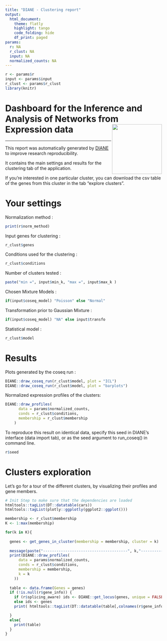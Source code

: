 ---
title: "DIANE - Clustering report"
output: 
  html_document:
    theme: flatly
    highlight: tango
    code_folding: hide
    df_print: paged
params:
  r: NA
  r_clust: NA
  input: NA
  normalized_counts: NA
---

```{r, include=FALSE}
r <- params$r
input <- params$input
r_clust <- params$r_clust
library(knitr)
```

# Dashboard for the Inference and Analysis of Networks from Expression data <img src="favicon.ico" align="right" width="160"/>

------------------------------------------------------------------------

This report was automatically generated by [DIANE](https://oceanecsn.github.io/DIANE) to improve research reproducibility.

It contains the main settings and results for the clustering tab of the application.

If you're interested in one particular cluster, you can download the csv table of the genes from this cluster in the tab "explore clusters".

# Your settings

Normalization method :

```{r}
print(r$norm_method)
```

Input genes for clustering :

```{r}
r_clust$genes
```

Conditions used for the clustering :

```{r}
r_clust$conditions
```

Number of clusters tested :

```{r}
paste("min =", input$min_k, "max =", input$max_k )
```

Chosen Mixture Models :

```{r}
if(input$coseq_model) "Poisson" else "Normal"
```

Transformation prior to Gaussian Mixture :

```{r}
if(input$coseq_model) "NA" else input$transfo
```

Statistical model :

```{r}
r_clust$model
```

# Results

Plots generated by the coseq run :

```{r}
DIANE::draw_coseq_run(r_clust$model, plot = "ICL")
DIANE::draw_coseq_run(r_clust$model, plot = "barplots")
```

Normalized expression profiles of the clusters:

```{r, fig.width=12, fig.height=10}

DIANE::draw_profiles(
      data = params$normalized_counts,
      conds = r_clust$conditions,
      membership = r_clust$membership
    )
```


To reproduce this result on identical data, specify this seed in DIANE's interface (data import tab), or as the seed argument to run_coseq() in command line.

```{r}
r$seed
```

# Clusters exploration

Let's go for a tour of the different clusters, by visualizing their profiles and gene members.


```{r, include=FALSE}
# Init Step to make sure that the dependencies are loaded
htmltools::tagList(DT::datatable(cars))
htmltools::tagList(plotly::ggplotly(ggplot2::ggplot()))
```


```{r, results='asis'}

membership <- r_clust$membership
K <- 1:max(membership)

for(k in K){
  
  genes <- get_genes_in_cluster(membership = membership, cluster = k)
  
  message(paste("--------------------------------------", k,"--------------------------------------" ))
  print(DIANE::draw_profiles(
      data = params$normalized_counts,
      conds = r_clust$conditions,
      membership = membership,
      k = k
    ))
  
  table <- data.frame(Genes = genes)
  if (!is.null(r$gene_info)) {
    if (r$splicing_aware) ids <- DIANE::get_locus(genes, unique = FALSE)
    else ids <- genes
    print( htmltools::tagList(DT::datatable(table[,colnames(r$gene_info)] <- r$gene_info[match(ids, rownames(r$gene_info)),])) )

  }
  else{
    print(table)
  }
}
```
